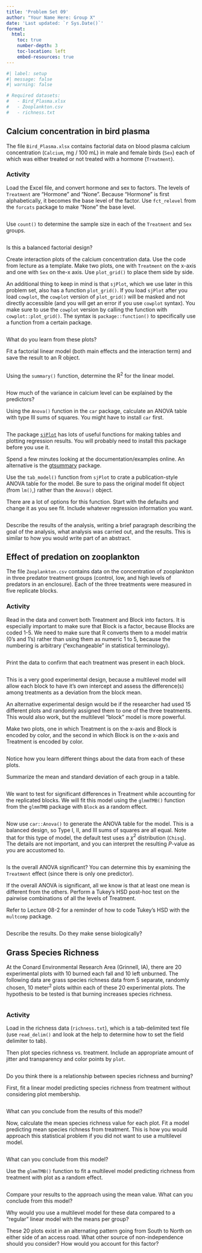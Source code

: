 ```yaml
---
title: 'Problem Set 09'
author: "Your Name Here: Group X"
date: 'Last updated: `r Sys.Date()`'
format:
  html:
    toc: true
    number-depth: 3
    toc-location: left
    embed-resources: true
---
```


```r
#| label: setup
#| message: false
#| warning: false

# Required datasets:
#   - Bird_Plasma.xlsx
#   - Zooplankton.csv
#   - richness.txt
```


## Calcium concentration in bird plasma

The file `Bird_Plasma.xlsx` contains factorial data on blood plasma calcium concentration (`Calcium`, mg / 100 mL) in male and female birds (`Sex`) each of which was either treated or not treated with a hormone (`Treatment`).


### Activity

Load the Excel file, and convert hormone and sex to factors. The levels of `Treatment` are "Hormone" and "None". Because "Hormone" is first alphabetically, it becomes the base level of the factor. Use `fct_relevel` from the `forcats` package to make "None" the base level.

```r
```

Use `count()` to determine the sample size in each of the `Treatment` and `Sex` groups.

```r
```

Is this a balanced factorial design?

> 

Create interaction plots of the calcium concentration data. Use the code from lecture as a template. Make two plots, one with `Treatment` on the x-axis and one with `Sex` on the-x axis. Use `plot_grid()` to place them side by side. 

An additional thing to keep in mind is that `sjPlot`, which we use later in this problem set, also has a function `plot_grid()`. If you load `sjPlot` after you load `cowplot`, the `cowplot` version of `plot_grid()` will be masked and not directly accessible (and you will get an error if you use `cowplot` syntax). You make sure to use the `cowplot` version by calling the function with `cowplot::plot_grid()`. The syntax is `package::function()` to specifically use a function from a certain package.

```r

```

What do you learn from these plots?

> 

Fit a factorial linear model (both main effects and the interaction term) and save the result to an R object.

```r

```

Using the `summary()` function, determine the R^2^ for the linear model.

```r

```

How much of the variance in calcium level can be explained by the predictors?

> 

Using the `Anova()` function in the `car` package, calculate an ANOVA table with type III sums of squares. You might have to install `car` first.

```r

```

The package [`sjPlot`](https://strengejacke.github.io/sjPlot/index.html) has lots of useful functions for making tables and plotting regression results. You will probably need to install this package before you use it.

Spend a few minutes looking at the documentation/examples online. An alternative is the [gtsummary](http://www.danieldsjoberg.com/gtsummary/) package.

Use the `tab_model()` function from `sjPlot` to crate a publication-style ANOVA table for the model. Be sure to pass the original model fit object (from `lm()`,) rather than the `Anova()` object. 

There are a lot of options for this function. Start with the defaults and change it as you see fit. Include whatever regression information you want.

```r

```


Describe the results of the analysis, writing a brief paragraph describing the goal of the analysis, what analysis was carried out, and the results. This is similar to how you would write part of an abstract.

> 

## Effect of predation on zooplankton

The file `Zooplankton.csv` contains data on the concentration of zooplankton in three predator treatment groups (control, low, and high levels of predators in an enclosure). Each of the three treatments were measured in five replicate blocks.

### Activity

Read in the data and convert both Treatment and Block into factors. It is especially important to make sure that Block is a factor, because Blocks are coded 1-5. We need to make sure that R converts them to a model matrix (0's and 1's) rather than using them as numeric 1 to 5, because the numbering is arbitrary ("exchangeable" in statistical terminology).

```r
```

Print the data to confirm that each treatment was present in each block.

```r
```

This is a very good experimental design, because a multilevel model will allow each block to have it's own intercept and assess the difference(s) among treatments as a deviation from the block mean.

An alternative experimental design would be if the researcher had used 15 different plots and randomly assigned them to one of the three treatments. This would also work, but the multilevel "block" model is more powerful.

Make two plots, one in which Treatment is on the x-axis and Block is encoded by color, and the second in which Block is on the x-axis and Treatment is encoded by color.

```r
```

Notice how you learn different things about the data from each of these plots.

Summarize the mean and standard deviation of each group in a table.

```r
```

We want to test for significant differences in Treatment while accounting for the replicated blocks. We will fit this model using the `glmmTMB()` function from the `glmmTMB` package with `Block` as a random effect.


```r
```

Now use `car::Anova()` to generate the ANOVA table for the model. This is a balanced design, so Type I, II, and III sums of squares are all equal. Note that for this type of model, the default test uses a $\chi^2$ distribution (`Chisq`). The details are not important, and you can interpret the resulting *P*-value as you are accustomed to.

```r
```

Is the overall ANOVA significant? You can determine this by examining the `Treatment` effect (since there is only one predictor).

> 

If the overall ANOVA is significant, all we know is that at least one mean is different from the others. Perform a Tukey's HSD post-hoc test on the pairwise combinations of all the levels of Treatment.

Refer to Lecture 08-2 for a reminder of how to code Tukey's HSD with the `multcomp` package.

```r
```

Describe the results. Do they make sense biologically?

> 


## Grass Species Richness

At the Conard Environmental Research Area (Grinnell, IA), there are 20 experimental plots with 10 burned each fall and 10 left unburned. The following data are grass species richness data from 5 separate, randomly chosen, 10 meter^2^  plots within each of these 20 experimental plots. The hypothesis to be tested is that burning increases species richness.

```r

```

### Activity

Load in the richness data (`richness.txt`), which is a tab-delimited text file (use `read_delim()` and look at the help to determine how to set the field delimiter to tab).

Then plot species richness vs. treatment. Include an appropriate amount of jitter and transparency and color points by `plot`. 

```r

```

Do you think there is a relationship between species richness and burning?

> 

First, fit a linear model predicting species richness from treatment without considering plot membership. 

```r

```

What can you conclude from the results of this model?

> 

Now, calculate the mean species richness value for each plot. Fit a model predicting mean species richness from treatment. This is how you would approach this statistical problem if you did not want to use a multilevel model.

```r

```

What can you conclude from this model?

> 

Use the `glmmTMB()` function to fit a multilevel model predicting richness from treatment with plot as a random effect. 

```r

```

Compare your results to the approach using the mean value. What can you conclude from this model? 

> 

Why would you use a multilevel model for these data compared to a "regular" linear model with the means per group?

> 

These 20 plots exist in an alternating pattern going from South to North on either side of an access road. What other source of non-independence should you consider? How would you account for this factor?

> 

